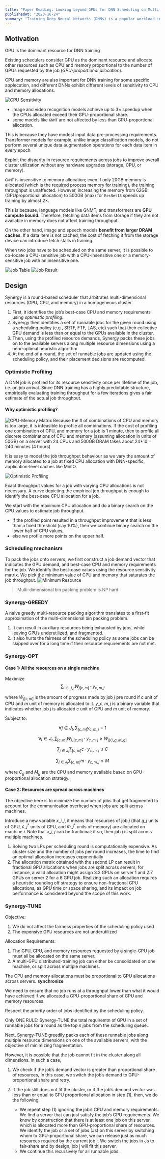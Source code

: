 ```yaml
---
title: "Paper Reading: Looking beyond GPUs for DNN Scheduling on Multi-Tenant Clusters"
publishedAt: "2023-10-24"
summary: "Training Deep Neural Networks (DNNs) is a popular workload in both enterprises and cloud data centers. Existing schedulers for DNN training consider GPU as the dominant resource and allocate other resources such as CPU and memory proportional to the number of GPUs requested by the job. Unfortunately, these schedulers do not consider the impact of a job’s sensitivity to allocation of CPU and memory resources. In this work, we propose Synergy, a resourcesensitive scheduler for shared GPU clusters. Synergy infers the sensitivity of DNNs to different resources using optimistic profiling; some jobs might benefit from more than the GPUproportional allocation and some jobs might not be affected by less than GPU-proportional allocation. Synergy performs such multi-resource workload-aware assignments across a set of jobs scheduled on shared multi-tenant clusters using a new near-optimal online algorithm. Our experiments show that workload-aware CPU and memory allocations can improve average job completion time by upto 3.4×, by better utilizing existing cluster resources, compared to traditional GPU-proportional scheduling."
---
```


## Motivation

GPU is the dominant resource for DNN training

Existing schedulers consider GPU as the dominant resource and allocate other resources such as CPU and memory proportional to the number of GPUs requested by the job (_GPU-proportional allocation_).

CPU and memory are also important for DNN training for some specific applecation, and different DNNs exhibit different levels of sensitivity to CPU and memory allocations.

![CPU Sensitivity](/synergy/cpu-sensitivity.png)

- image and video recognition models achieve up to 3× speedup when the CPUs allocated exceed their GPU-proportional share.
- some models like `GNMT` are not affected by less than GPU-proportional allocation.

This is because they have modest input data pre-processing requirements. Transformer models for example, unlike image classification models, do not perform several unique data augmentation operations for each data item in every epoch

Exploit the disparity in resource requirements across jobs to improve overall cluster utilization without any hardware upgrades (storage, CPU, or memory).

`GNMT` is insensitive to memory allocation; even if only 20GB memory is allocated (which is the required process memory for training), the training throughput is unaffected. However, increasing the memory from 62GB (GPUproportional allocation) to 500GB (max) for `ResNet18` speeds up training by almost 2×.

This is because, language models like GNMT, and transformers are **GPU compute bound**. Therefore, fetching data items from storage if they are not available in memory does not affect training throughput.

On the other hand, image and speech models **benefit from larger DRAM caches**. If a data item is not cached, the cost of fetching it from the storage device can introduce fetch stalls in training.

When two jobs have to be scheduled on the same server, it is possible to co-locate a CPU-sensitive job with a CPU-insensitive one or a memory-sensitive job with an insensitive one.

![Job Table](/synergy/job-table.png)
![Job Result](/synergy/job-result.png)

## Design

Synergy is a round-based scheduler that arbitrates multi-dimensional resources (GPU, CPU, and memory) in a homogeneous cluster.

1. First, it identifies the job’s best-case CPU and memory requirements using _optimistic profiling_.
2. Synergy then identifies a set of runnable jobs for the given round using a scheduling policy (e.g., SRTF, FTF, LAS, etc) such that their collective GPU demand is less than or equal to the GPUs available in the cluster.
3. Then, using the profiled resource demands, Synergy packs these jobs on to the available servers along multiple resource dimensions using a near-optimal heuristic algorithm
4. At the end of a round, the set of runnable jobs are updated using the scheduling policy, and their placement decisions are recomputed.

### Optimistic Profiling

A DNN job is profiled for its resource sensitivity once per lifetime of the job, i.e. on job arrival. Since DNN training has a highly predictable structure, empirically evaluating training throughput for a few iterations gives a fair estimate of the actual job throughput.

#### Why optimistic profiling?

![CPU-Memory Matrix](/synergy/cpu-memory-matrix.png)
Because the # of combinations of CPU and memory is too large, it is infeasible to profile all combinations. If the cost of profiling one combination of CPU, and memory for a job is 1 minute, then to profile all discrete combinations of CPU and memory (assuming allocation in units of 50GB) on a server with 24 CPUs and 500GB DRAM takes about 24\*10 = 240 minutes (4 hours)

It is easy to model the job throughput behaviour as we vary the amount of memory allocated to a job at fixed CPU allocation with DNN-specific, application-level caches like MinIO.

![Optimistic Profiling](/synergy/optimistic-profiling.png)

Exact throughput values for a job with varying CPU allocations is not necessary. A curve depicting the empirical job throughput is enough to identify the best-case CPU allocation for a job.

We start with the maximum CPU allocation and do a binary search on the CPU values to estimate job throughput.

- If the profiled point resulted in a throughput improvement that is less than a fixed threshold (say 10%), then we continue binary search on the lower half of CPU values,
- else we profile more points on the upper half.

### Scheduling mechanism

To pack the jobs onto servers, we first construct a job demand vector that indicates the GPU demand, and best-case CPU and memory requirements for the job. We identify the best-case values using the resource sensitivity matrix. We pick the minimum value of CPU and memory that saturates the job throughput.
![Minimum Resource](/synergy/min-resource-vector.png)

> Multi-dimensional bin packing problem is NP hard

### Synergy-GREEDY

A naive greedy multi-resource packing algorithm translates to a first-fit approximation of the multi-dimensional bin packing problem.

1. It can result in auxiliary resources being exhausted by jobs, while leaving GPUs underutilized, and fragmented.
2. It also hurts the fairness of the scheduling policy as some jobs can be skipped over for a long time if their resource requirements are not met.

### Synergy-OPT

#### Case 1: All the resources on a single machine

Maximize $$\sum_{i\in J\_t} W_{j[c,m]} \cdot y_{{c,m,j}}$$

where $W_{j[c,m]}$ is the amount of progress made by job $j$ pre round if $c$ unit of CPU and $m$ unit of memory is allocated to it. $y\_{{c,m,j}}$ is a binary variable that indicates whether job $j$ is allocated $c$ unit of CPU and $m$ unit of memory.

Subject to:

$$\forall j\in J_t, \sum_{[c,m]} y_{{c,m,j}} = 1$$

$$\forall j\in J_t, \sum_{[c,m]} W_{j,[c,m]} \cdot y_{{c,m,j}} \geq W_{j[C\_g,M\_g]}$$

$$\sum_{j\in J_t} \sum_{[c,m]} c\cdot y_{{c,m,j}} \leq C$$

$$\sum_{j\in J_t} \sum_{[c,m]} m\cdot y_{{c,m,j}} \leq M$$

where $C_g$ and $M_g$ are the CPU and memory available based on GPU-proportional allocation strategy.

#### Case 2: Resources are spread across machines

The objective here is to minimize the number of jobs that get fragmented to account for the communication overhead when jobs are split across machines.

Introduce a new variable $x\_{{i,j}}$, it means that resources of job $j$ (that $g\_j$ units of GPU, $c\_j^*$ units of CPU, and $m\_j^*$ units of memory) are allocated on machine $i$. Note that $x\_{{i,j}}$ can be fractional; if so, then job $j$ is split across multiple machines.

1. Solving two LPs per scheduling round is computationally expensive. As cluster size and the number of jobs per round increases, the time to find an optimal allocation increases exponentially
2. The allocation matrix obtained with the second LP can result in fractional GPU allocations when jobs are split across servers; for instance, a valid allocation might assign 3.3 GPUs on server 1 and 2.7 GPUs on server 2 for a 6 GPU job. Realizing such an allocation requires a heuristic rounding off strategy to ensure non-fractional GPU allocations, as GPU time or space sharing, and its impact on job performance is considered beyond the scope of this work.

### Synergy-TUNE

Objective:

1. We do not affect the fairness properties of the scheduling policy used
2. The expensive GPU resources are not underutilized

Allocation Requirements:

1. The GPU, CPU, and memory resources requested by a single-GPU job must all be allocated on the same server.
2. A multi-GPU distributed-training job can either be consolidated on one machine, or split across multiple machines.

The CPU and memory allocations must be proportional to GPU allocations across servers. **synchronize**

We need to ensure that no job runs at a throughput lower than what it would have achieved if we allocated a GPU-proportional share of CPU and memory resources.

Respect the priority order of jobs identified by the scheduling policy.

Only ONE RULE:
Synergy-TUNE the total requiremtn of GPU in a set of runnable jobs for a round as the top $n$ jobs from the scheduling queue.

Next, Synergy-TUNE greedily packs each of these runnable jobs along multiple resource dimensions on one of the available servers, with the objective of minimizing fragmentation.

However, it is possible that the job cannot fit in the cluster along all dimensions. In such a case,

1. We check if the job’s demand vector is greater than proportional share of resources, In this case, we switch the job’s demand to GPU-proportional share and retry.

2. If the job still does not fit the cluster, or if the job’s demand vector was less than or equal to GPU proportional allocation in step (1), then, we do the following.
   - We repeat step (1) ignoring the job’s CPU and memory requirements. We find a server that can just satisfy the job’s GPU requirements. We know by construction that there is at least one job on this server, which is allocated more than GPU-proportional share of resources. We identify the job or a set of jobs (Js) on this server by switching whom to GPU-proportional share, we can release just as much resources required by the current job j. We switch the jobs in Js to fair-share and by design, job j will fit this server.
   - We continue this recursively for all runnable jobs.
